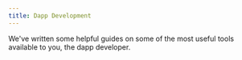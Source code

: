 ```yaml
---
title: Dapp Development
---
```


We've written some helpful guides on some of the most useful tools available to you, the dapp developer.
